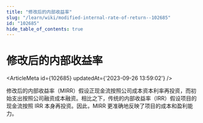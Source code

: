 ```yaml
---
title: "修改后的内部收益率"
slug: "/learn/wiki/modified-internal-rate-of-return--102685"
id: "102685"
hide_table_of_contents: true
---
```



# 修改后的内部收益率

<ArticleMeta id={102685} updatedAt={'2023-09-26 13:59:02'} />
<div className='border-solid border-b border-t-0 my-4 border-[var(--ifm-color-gray-300)]' />

修改后的内部收益率（MIRR）假设正现金流按照公司成本资本利率再投资，而初始支出按照公司融资成本融资。相比之下，传统的内部收益率（IRR）假设项目的现金流按照 IRR 本身再投资。因此，MIRR 更准确地反映了项目的成本和盈利能力。
